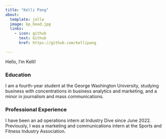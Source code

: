 ```yaml
---
title: "Kelli Pang"
about:
  template: jolla
  image: kp_head.jpg
  links:
    - icon: github
      text: Github
      href: https://github.com/kellipang

---
```


Hello, I'm Kelli!

### Education 

I am a fourth-year student at the George Washington University, studying business with concentrations in business analytics and marketing, and a minor in journalism and mass communications.  

### Professional Experience

I have been an ad operations intern at Industry Dive since June 2022. Previously, I was a marketing and communications intern at the Sports and Fitness Industry Association.

